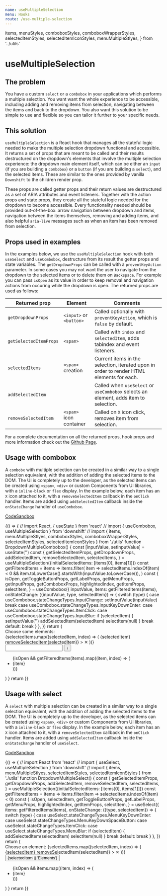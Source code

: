```yaml
---
name: useMultipleSelection
menu: Hooks
route: /use-multiple-selection
---
```


  items,
  menuStyles,
  comboboxStyles,
  comboboxWrapperStyles,
  selectedItemStyles,
  selectedItemIconStyles,
  menuMultipleStlyes,
} from '../utils'

# useMultipleSelection

## The problem

You have a custom `select` or a `combobox` in your applications which performs a
multiple selection. You want want the whole experience to be accessible,
including adding and removing items from selection, navigating between the items
and back to the dropdown. You also want this solution to be simple to use and
flexible so you can tailor it further to your specific needs.

## This solution

`useMultipleSelection` is a React hook that manages all the stateful logic
needed to make the multiple selection dropdown functional and accessible. It
returns a set of props that are meant to be called and their results
destructured on the dropdown's elements that involve the multiple selection
experience: the dropdown main element itself, which can be either an `input` (if
you are building a `combobox`) or a `button` (if you are building a `select`),
and the selected items. These are similar to the ones provided by vanilla
`Downshift` to the children render prop.

These props are called getter props and their return values are destructured as
a set of ARIA attributes and event listeners. Together with the action props and
state props, they create all the stateful logic needed for the dropdown to
become accessible. Every functionality needed should be provided out-of-the-box:
arrow navigation between dropdown and items, navigation between the items
themselves, removing and adding items, and also helpful `aria-live` messages
such as when an item has been removed from selection.

## Props used in examples

In the examples below, we use the `useMultipleSelection` hook with both
`useSelect` and `useCombobox`, destructure from its result the getter props and
state variables. The `getDropdownProps` can be called with a `preventKeyAction`
parameter. In some cases you may not want the user to navigate from the dropdown
to the selected items or to delete them on `Backspace`. For example you can pass
`isOpen` as its value in order to keep removal and navigation actions from
occuring while the dropdown is open. The returned props are used as follows:

| Returned prop          | Element                 | Comments                                                                                 |
| ---------------------- | ----------------------- | ---------------------------------------------------------------------------------------- |
| `getDropdownProps`     | `<input>` or `<button>` | Called optionally with `preventKeyAction`, which is `false` by default.                  |
| `getSelectedItemProps` | `<span>`                | Called with `index` and `selectedItem`, adds tabindex and event listeners.               |
| `selectedItems`        | `<span>` creation       | Current items in the selection, iterated upon in order to render HTML elements for each. |
| `addSelectedItem`      |                         | Called when `useSelect` or `useCombobox` selects an element, adds item to selection.     |
| `removeSelectedItem`   | `<span>` icon container | Called on `X` icon click, removes item from selection.                                   |

For a complete documentation on all the returned props, hook props and more
information check out the
[Github Page](https://github.com/downshift-js/downshift/tree/master/src/hooks/useMultipleSelection).

## Usage with combobox

A `combobx` with multiple selection can be created in a similar way to a single
selection equivalent, with the addition of adding the selected items to the DOM.
The UI is completely up to the developer, as the selected items can be created
using `<span>`, `<div>` or custom Components from UI libraries, with a
`inline-block` or `flex` display. In the example below, each item has an `X`
icon attached to it, with a `removeSelectedItem` callback in the `onClick`
handler. Items are added using `addSelectedItem` callback inside the
`onStateChange` handler of `useCombobox`.

[CodeSandbox](https://codesandbox.io/s/usemultipleselection-combobox-usage-ft8zd)

<Playground>
  {() => {
    // import React, { useState } from 'react'
    // import { useCombobox, useMultipleSelection } from 'downshift'
    // import { items, menuMultipleStlyes, comboboxStyles, comboboxWrapperStyles, selectedItemStyles, selectedItemIconStyles } from './utils'
    function DropdownMultipleCombobox() {
      const [inputValue, setInputValue] = useState('')
      const {
        getSelectedItemProps,
        getDropdownProps,
        addSelectedItem,
        removeSelectedItem,
        selectedItems,
      } = useMultipleSelection({initialSelectedItems: [items[0], items[1]]})
      const getFilteredItems = items =>
        items.filter(
          item =>
            selectedItems.indexOf(item) < 0 &&
            item.toLowerCase().startsWith(inputValue.toLowerCase()),
        )
      const {
        isOpen,
        getToggleButtonProps,
        getLabelProps,
        getMenuProps,
        getInputProps,
        getComboboxProps,
        highlightedIndex,
        getItemProps,
        selectItem,
      } = useCombobox({
        inputValue,
        items: getFilteredItems(items),
        onStateChange: ({inputValue, type, selectedItem}) => {
          switch (type) {
            case useCombobox.stateChangeTypes.InputChange:
              setInputValue(inputValue)
              break
            case useCombobox.stateChangeTypes.InputKeyDownEnter:
            case useCombobox.stateChangeTypes.ItemClick:
            case useCombobox.stateChangeTypes.InputBlur:
              if (selectedItem) {
                setInputValue('')
                addSelectedItem(selectedItem)
                selectItem(null)
              }
              break
            default:
              break
          }
        },
      })
      return (
        <div>
          <label {...getLabelProps()}>Choose some elements:</label>
          <div style={comboboxWrapperStyles}>
            {selectedItems.map((selectedItem, index) => (
              <span
                style={selectedItemStyles}
                key={`selected-item-${index}`}
                {...getSelectedItemProps({selectedItem, index})}
              >
                {selectedItem}
                <span
                  style={selectedItemIconStyles}
                  onClick={() => removeSelectedItem(selectedItem)}
                >
                  &#10005;
                </span>
              </span>
            ))}
            <div style={comboboxStyles} {...getComboboxProps()}>
              <input
                {...getInputProps(getDropdownProps({preventKeyAction: isOpen}))}
              />
              <button {...getToggleButtonProps()} aria-label={'toggle menu'}>
                &#8595;
              </button>
            </div>
          </div>
          <ul {...getMenuProps()} style={menuMultipleStlyes}>
            {isOpen &&
              getFilteredItems(items).map((item, index) => (
                <li
                  style={
                    highlightedIndex === index
                      ? {backgroundColor: '#bde4ff'}
                      : {}
                  }
                  key={`${item}${index}`}
                  {...getItemProps({item, index})}
                >
                  {item}
                </li>
              ))}
          </ul>
        </div>
      )
    }
    return <DropdownMultipleCombobox />
  }}
</Playground>

## Usage with select

A `select` with multiple selection can be created in a similar way to a single
selection equivalent, with the addition of adding the selected items to the DOM.
The UI is completely up to the developer, as the selected items can be created
using `<span>`, `<div>` or custom Components from UI libraries, with a
`inline-block` or `flex` display. In the example below, each item has an `X`
icon attached to it, with a `removeSelectedItem` callback in the `onClick`
handler. Items are added using `addSelectedItem` callback inside the
`onStateChange` handler of `useSelect`.

[CodeSandbox](https://codesandbox.io/s/usemultipleselection-select-usage-x4p1j)

<Playground>
  {() => {
    // import React from 'react'
    // import { useSelect, useMultipleSelection } from 'downshift'
    // import { items, menuMultipleStlyes, selectedItemStyles, selectedItemIconStyles } from './utils'
    function DropdownMultipleSelect() {
      const {
        getSelectedItemProps,
        getDropdownProps,
        addSelectedItem,
        removeSelectedItem,
        selectedItems,
      } = useMultipleSelection({initialSelectedItems: [items[0], items[1]]})
      const getFilteredItems = items =>
        items.filter(item => selectedItems.indexOf(item) < 0)
      const {
        isOpen,
        selectedItem,
        getToggleButtonProps,
        getLabelProps,
        getMenuProps,
        highlightedIndex,
        getItemProps,
        selectItem,
      } = useSelect({
        items: getFilteredItems(items),
        onStateChange: ({type, selectedItem}) => {
          switch (type) {
            case useSelect.stateChangeTypes.MenuKeyDownEnter:
            case useSelect.stateChangeTypes.MenuKeyDownSpaceButton:
            case useSelect.stateChangeTypes.ItemClick:
            case useSelect.stateChangeTypes.MenuBlur:
              if (selectedItem) {
                addSelectedItem(selectedItem)
                selectItem(null)
              }
              break
            default:
              break
          }
        },
      })
      return (
        <div>
          <label {...getLabelProps()}>Choose an element:</label>
          {selectedItems.map((selectedItem, index) => (
            <span
              style={selectedItemStyles}
              key={`selected-item-${index}`}
              {...getSelectedItemProps({selectedItem, index})}
            >
              {selectedItem}
              <span
                style={selectedItemIconStyles}
                onClick={() => removeSelectedItem(selectedItem)}
              >
                &#10005;
              </span>
            </span>
          ))}
          <button
            {...getToggleButtonProps(
              getDropdownProps({preventKeyAction: isOpen}),
            )}
          >
            {selectedItem || 'Elements'}
          </button>
          <ul {...getMenuProps()} style={menuMultipleStlyes}>
            {isOpen &&
              items.map((item, index) => (
                <li
                  style={
                    highlightedIndex === index
                      ? {backgroundColor: '#bde4ff'}
                      : {}
                  }
                  key={`${item}${index}`}
                  {...getItemProps({item, index})}
                >
                  {item}
                </li>
              ))}
          </ul>
        </div>
      )
    }
    return <DropdownMultipleSelect />
  }}
</Playground>
